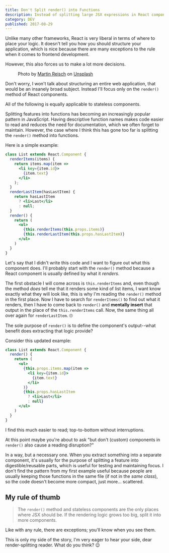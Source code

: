 ```yaml
---
title: Don't Split render() into Functions
description: Instead of splitting large JSX expressions in React components, learn to embrace them.
category: DEV
published: 2017-08-29
---
```



Unlike many other frameworks, React is very liberal in terms of where to place your logic. It doesn't tell you how you should structure your application, which is nice because there are many exceptions to the rule when it comes to frontend development.

However, this also forces us to make a lot more decisions.

<figure>
  <ProseImage
    alt="a birds eye view of a person lying in a large rectangular grass area surrounded by other rectangular grass areas"
    {...imgCover}
  />
  <figcaption>
    Photo by <a href="https://unsplash.com/@safesolvent?utm_source=unsplash&utm_medium=referral&utm_content=creditCopyText">Martin Reisch</a> on <a href="https://unsplash.com/@safesolvent?utm_source=unsplash&utm_medium=referral&utm_content=creditCopyText">Unsplash</a>
  </figcaption>
</figure>

Don't worry, I won't talk about structuring an entire web application, that would be an insanely broad subject. Instead I'll focus only on the `render()` method of React components.

All of the following is equally applicable to stateless components.

Splitting features into functions has becoming an increasingly popular pattern in JavaScript. Having descriptive function names makes code easier to read and reduces the need for documentation, which we often forget to maintain. However, the case where I think this has gone too far is splitting the `render()` method into functions.

Here is a simple example:

```jsx
class List extends React.Component {
  renderItems(items) {
    return items.map(item =>
      <li key={item.id}>
        {item.text}
      </li>
    );
  }
  renderLastItem(hasLastItem) {
    return hasLastItem
      ? <li>Last</li>
      : null;
  }
  render() {
    return (
      <ul>
        {this.renderItems(this.props.items)}
        {this.renderLastItem(this.props.hasLastItem)}
      </ul>
    )
  }
}
```

Let's say that I didn't write this code and I want to figure out what this component does. I'll probably start with the `render()` method because a React component is usually defined by what it _renders_.

The first obstacle I will come across is `this.renderItems` and, even though the method _does_ tell me that it renders some kind of list items, I want know exactly what they will look like, this is why I'm reading the `render()` method in the first place. Now I have to search for `renderItems()` to find out what it renders, then I have to come back to `render()` and **mentally insert** that output in the place of the `this.renderItems` call. Now, the same thing all over again for `renderLastItem`. 🙄

The sole purpose of `render()` is to define the component's output--what benefit does extracting that logic provide?

Consider this updated example:

```jsx
class List extends React.Component {
  render() {
    return (
      <ul>
        {this.props.items.map(item =>
          <li key={item.id}>
            {item.text}
          </li>
        )}
        {this.props.hasLastItem
          ? <li>Last</li>
          : null}
      </ul>
    )
  }
}
```

I find this much easier to read; top-to-bottom without interruptions.

At this point maybe you're about to ask "but don't (custom) components in `render()` also cause a reading disruption?"

In a way, but a necessary one. When you extract something into a separate component, it's usually for the purpose of splitting a feature into digestible/reusable parts, which is useful for testing and maintaining focus. I don't find the pattern from my first example useful because people are usually keeping those functions in the same file (if not in the _same class_), so the code doesn't become more compact, just more... scattered.

## My rule of thumb

  > The `render()` method and stateless components are the only places where JSX should be. If the rendering logic grows too big, split it into more components.

Like with any rule, there are exceptions; you'll know when you see them.

This is only my side of the story, I'm very eager to hear your side, dear render-splitting reader. What do you think? 😉